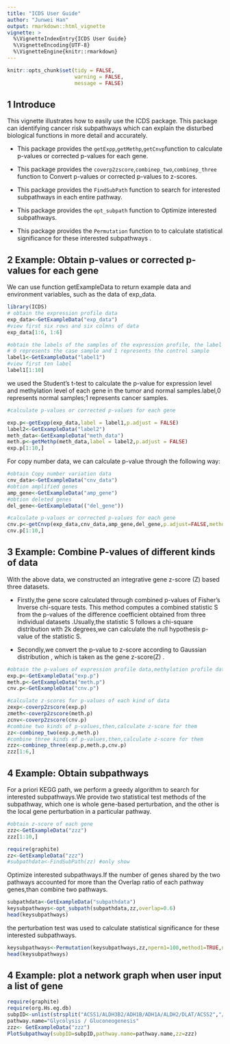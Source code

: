 ```yaml
---
title: "ICDS User Guide"
author: "Junwei Han"
output: rmarkdown::html_vignette
vignette: >
  %\VignetteIndexEntry{ICDS User Guide} 
  %\VignetteEncoding{UTF-8} 
  %\VignetteEngine{knitr::rmarkdown}
---
```

```r
knitr::opts_chunk$set(tidy = FALSE,
                      warning = FALSE,
                      message = FALSE)
```

## 1 Introduce
This vignette illustrates how to easily use the ICDS package. This package can identifying cancer risk subpathways which can explain the disturbed biological functions in more detail and accurately.

+  This package provides the
`getExpp`,`getMethp`,`getCnvp`function to calculate p-values or corrected p-values for each gene.

+   This package provides the `coverp2zscore`,`combinep_two`,`combinep_three` function to Convert p-values or corrected p-values to z-scores.

+  This package provides the `FindSubPath` function to search for interested subpathways in each entire pathway. 

+  This package provides the `opt_subpath` function to Optimize interested subpathways. 

+  This package provides the `Permutation` function to to calculate statistical significance for these interested subpathways
.

## 2 Example: Obtain p-values or corrected p-values for each gene
We can use function getExampleData to return example data and environment variables, such as the
data of exp_data.

```r
library(ICDS)
# obtain the expression profile data
exp_data<-GetExampleData("exp_data")
#view first six rows and six colmns of data
exp_data[1:6, 1:6]
```


```r
#obtain the labels of the samples of the expression profile, the label vector is a vector of 0/1s,
# 0 represents the case sample and 1 represents the control sample
label1<-GetExampleData("label1")
#view first ten label
label1[1:10]
```
we used the Student's t-test to calculate the p-value for expression level and methylation level of each gene in the tumor and normal samples.label,0 represents normal samples;1 represents cancer samples.

```r
#calculate p-values or corrected p-values for each gene

exp.p<-getExpp(exp_data,label = label1,p.adjust = FALSE)
label2<-GetExampleData("label2")
meth_data<-GetExampleData("meth_data")
meth.p<-getMethp(meth_data,label = label2,p.adjust = FALSE)
exp.p[1:10,]

```

For copy number data, we can calculate p-value through the following way:
```r
#obtain Copy number variation data
cnv_data<-GetExampleData("cnv_data")
#obtion amplified genes
amp_gene<-GetExampleData("amp_gene")
#obtion deleted genes
del_gene<-GetExampleData(("del_gene"))

```

```R
#calculate p-values or corrected p-values for each gene
cnv.p<-getCnvp(exp_data,cnv_data,amp_gene,del_gene,p.adjust=FALSE,method="fdr")
cnv.p[1:10,]
```

## 3 Example: Combine P-values of different kinds of data
With the above data, we constructed an integrative gene z-score (Z) based three datasets.

+ Firstly,the gene score calculated through combined p-values of Fisher’s Inverse chi-square tests. This method computes a combined statistic S from the p-values of the difference coefficient obtained from three individual datasets .Usually,the statistic S follows a chi-square distribution with 2k degrees,we can calculate the null hypothesis p-value of the statistic S.

+ Secondly,we convert the p-value to z-score according to Gaussian distribution , which is taken as the gene z-score(Z) .

```r
#obtain the p-values of expression profile data,methylation profile data and Copy number variation data
exp.p<-GetExampleData("exp.p")
meth.p<-GetExampleData("meth.p")
cnv.p<-GetExampleData("cnv.p")

```


```r

#calculate z-scores for p-values of each kind of data
zexp<-coverp2zscore(exp.p)
zmeth<-coverp2zscore(meth.p)
zcnv<-coverp2zscore(cnv.p)
#combine two kinds of p-values,then,calculate z-score for them
zz<-combinep_two(exp.p,meth.p)
#combine three kinds of p-values,then,calculate z-score for them
zzz<-combinep_three(exp.p,meth.p,cnv.p)
zzz[1:6,]
```

## 4 Example: Obtain subpathways
For a priori KEGG path, we perform a greedy algorithm to search for interested subpathways.We provide two statistical test methods of the subpathway, which one is whole gene-based perturbation, and the other is the local gene perturbation in a particular pathway.
```r
#obtain z-score of each gene
zzz<-GetExampleData("zzz")
zzz[1:10,]

```

```r
require(graphite)
zz<-GetExampleData("zzz")
#subpathdata<-FindSubPath(zz) #only show

```
Optimize interested subpathways.If the number of genes shared by the two pathways accounted for more than the Overlap ratio of each pathway genes,than combine two pathways.
```r
subpathdata<-GetExampleData("subpathdata")
keysubpathways<-opt_subpath(subpathdata,zz,overlap=0.6)
head(keysubpathways)
```
the perturbation test was used to calculate statistical significance for these interested subpathways.
```r
keysubpathways<-Permutation(keysubpathways,zz,nperm1=100,method1=TRUE,nperm2=100,method2=FALSE)
head(keysubpathways)
```

## 4 Example: plot a network graph when user input a list of gene

```r
require(graphite)
require(org.Hs.eg.db)
subpID<-unlist(strsplit("ACSS1/ALDH3B2/ADH1B/ADH1A/ALDH2/DLAT/ACSS2","/"))
pathway.name="Glycolysis / Gluconeogenesis"
zzz<- GetExampleData("zzz")
PlotSubpathway(subpID=subpID,pathway.name=pathway.name,zz=zzz)
```




